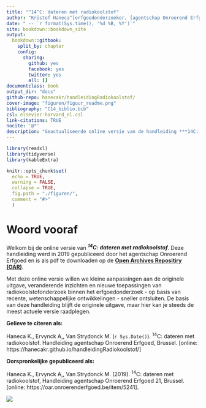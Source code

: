 ```yaml
---
title: "^14^C: dateren met radiokoolstof"
author: "Kristof Haneca^[erfgoedonderzoeker, [agentschap Onroerend Erfgoed](https://www.onroerenderfgoed.be/), kristof.haneca@vlaanderen.be] [![](https://orcid.org/sites/default/files/images/orcid_16x16.png)](https://orcid.org/0000-0002-7719-8305), Anton Ervynck^[erfgoedonderzoeker, [agentschap Onroerend Erfgoed](https://www.onroerenderfgoed.be/)], Mark Van Strydonck^[voormalig hoofd van het [laboratorium voor C14-dateringen](http://www.kikirpa.be/NL/52/253/Datering+C14.htm) aan het Koninklijk Instituut voor het Kunstpatrimonium (KIK/IRPA) in Brussel.]"
date: " -- `r format(Sys.time(), '%d %B, %Y')`"
site: bookdown::bookdown_site
output: 
  bookdown::gitbook:
    split_by: chapter
    config:
      sharing:
        github: yes
        facebook: yes
        twitter: yes
        all: []
documentclass: book
output_dir: "docs"
github-repo: hanecakr/handleidingRadiokoolstof/
cover-image: "figuren/figuur_readme.png"
bibliography: "C14_biblio.bib"
csl: elsevier-harvard_nl.csl
link-citations: TRUE
nocite: '@*'
description: "Geactualiseerde online versie van de handleiding ***14C: dateren met radiokoolstof***. Deze handleiding werd in 2019 gepubliceerd op de Open Archives Repository (https://oar.onroerenderfgoed.be/item/5241/), als handleiding van het agentschap Onroerend Erfgoed, nummer 21."
---
```



```r
library(readxl)
library(tidyverse)
library(kableExtra)

knitr::opts_chunk$set(
  echo = TRUE,
  warning = FALSE,
  collapse = TRUE,
  fig.path = "./figuren/",
  comment = "#>"
  )

```

# Woord vooraf {-}

Welkom bij de online versie van ***^14^C: dateren met radiokoolstof***. Deze handleiding werd in 2019 gepubliceerd door
het agentschap Onroerend Erfgoed en is als pdf te downloaden op de [**Open Archives Repositiry (OAR)**](https://oar.onroerenderfgoed.be/item/5241).

Met deze online versie willen we kleine aanpassingen aan de originele uitgave, veranderende inzichten en nieuwe toepassingen van radiokoolstofonderzoek binnen het erfgoedonderzoek - op basis van recente, wetenschappelijke ontwikkelingen - sneller ontsluiten. De basis van deze handleiding blijft de originele uitgave, maar hier kan je steeds de meest actuele versie raadplegen.


**Gelieve te citeren als:** <br/>

Haneca K., Ervynck A,, Van Strydonck M. (`r Sys.Date()`). ^14^C: dateren met radiokoolstof. Handleiding agentschap Onroerend Erfgoed, Brussel. [online: https://hanecakr.github.io/handleidingRadiokoolstof/]

**Oorspronkelijke gepubliceerd als:** <br/>

Haneca K., Ervynck A,, Van Strydonck M. (2019). ^14^C: dateren met radiokoolstof, Handleiding agentschap Onroerend Erfgoed 21, Brussel. [online: https://oar.onroerenderfgoed.be/item/5241].



 ![](./figuren/figuur_readme.png)

